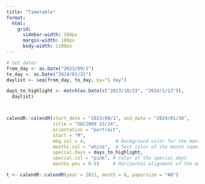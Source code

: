 ```yaml
---
title: "Timetable"
format: 
  html: 
    grid:
      sidebar-width: 100px
      margin-width: 100px
      body-width: 1100px
---
```





```r

# Set dates
from_day <- as.Date("2023/09/1")
to_day <- as.Date("2024/01/31")
daylist <- seq(from_day, to_day, by="1 day")

days_to_highlight <- match(as.Date(c("2023/10/23", "2024/1/13")),
  daylist)



calendR::calendR(start_date = "2023/09/1", end_date = "2024/01/30", 
                 title = "SOC2069 23/24",
                 orientation = "portrait", 
                 start = "M",
                 mbg.col = 4,           # Background color for the month names
                 months.col = "white",  # Text color of the month names
                 special.days = days_to_highlight,
                 special.col = "pink", # Color of the special.days
                 months.pos = 0.5)     # Horizontal alignment of the month names)
```


```r
t <- calendR::calendR(year = 2021, month = 8, papersize = "A0")
```

